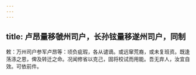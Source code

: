 ```yaml
---
---
---
```

title: 卢昂量移虢州司户，长孙铉量移遂州司户，同制
---



敕：万州司户参军卢昂等：顷负疵瑕，各从谴谪。或远窜荒裔，或未复班资。既逢荡涤之恩，俾及转迁之命。况闻修省以克己，固将校试而用能。吾无弃人，汝宜自效。可依前件。